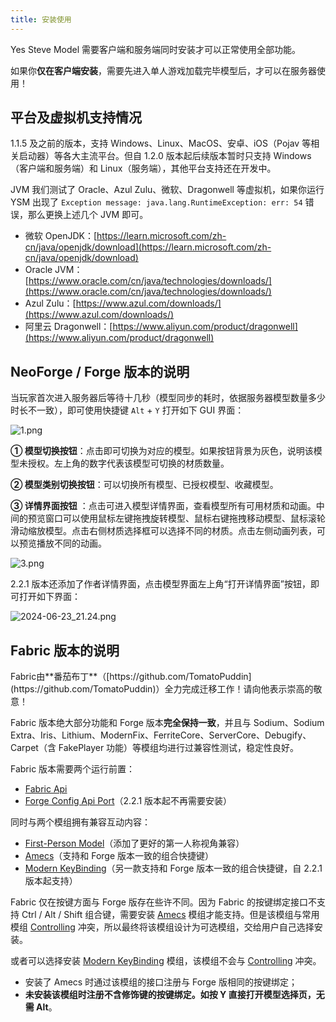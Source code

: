 ```yaml
---
title: 安装使用
---
```



Yes Steve Model 需要客户端和服务端同时安装才可以正常使用全部功能。

如果你**仅在客户端安装**，需要先进入单人游戏加载完毕模型后，才可以在服务器使用！

## 平台及虚拟机支持情况

1.1.5 及之前的版本，支持 Windows、Linux、MacOS、安卓、iOS（Pojav 等相关启动器）等各大主流平台。但自 1.2.0 版本起后续版本暂时只支持
Windows（客户端和服务端）和 Linux（服务端），其他平台支持还在开发中。

JVM 我们测试了 Oracle、Azul Zulu、微软、Dragonwell 等虚拟机，如果你运行 YSM 出现了
`Exception message: java.lang.RuntimeException: err: 54` 错误，那么更换上述几个 JVM 即可。

- 微软 OpenJDK<Badge type="tip" text="推荐" />：[https://learn.microsoft.com/zh-cn/java/openjdk/download](https://learn.microsoft.com/zh-cn/java/openjdk/download)
- Oracle JVM：[https://www.oracle.com/cn/java/technologies/downloads/](https://www.oracle.com/cn/java/technologies/downloads/)
- Azul Zulu：[https://www.azul.com/downloads/](https://www.azul.com/downloads/)
- 阿里云 Dragonwell：[https://www.aliyun.com/product/dragonwell](https://www.aliyun.com/product/dragonwell)

## NeoForge / Forge 版本的说明

当玩家首次进入服务器后等待十几秒（模型同步的耗时，依据服务器模型数量多少时长不一致），即可使用快捷键 `Alt` + `Y` 打开如下
GUI 界面：

![1.png](https://s2.loli.net/2023/06/25/Ya7DMmKToSneN6L.png)

**① 模型切换按钮**：点击即可切换为对应的模型。如果按钮背景为灰色，说明该模型未授权。左上角的数字代表该模型可切换的材质数量。

**② 模型类别切换按钮**：可以切换所有模型、已授权模型、收藏模型。

**③ 详情界面按钮**
：点击可进入模型详情界面，查看模型所有可用材质和动画。中间的预览窗口可以使用鼠标左键拖拽旋转模型、鼠标右键拖拽移动模型、鼠标滚轮滑动缩放模型。点击右侧材质选择框可以选择不同的材质。点击左侧动画列表，可以预览播放不同的动画。

![3.png](https://s2.loli.net/2023/02/11/UxtCNy9wEg1XjSI.png)

2.2.1 版本还添加了作者详情界面，点击模型界面左上角“打开详情界面”按钮，即可打开如下界面：

![2024-06-23_21.24.png](https://s2.loli.net/2024/06/23/5ePDTnrBchwyzq8.png)

## Fabric 版本的说明

<Aside type="tip">
  Fabric由**番茄布丁**（[https://github.com/TomatoPuddin](https://github.com/TomatoPuddin)）全力完成迁移工作！请向他表示崇高的敬意！
</Aside>

Fabric 版本绝大部分功能和 Forge 版本**完全保持一致**，并且与 Sodium、Sodium
Extra、Iris、Lithium、ModernFix、FerriteCore、ServerCore、Debugify、Carpet（含 FakePlayer 功能）等模组均进行过兼容性测试，稳定性良好。

Fabric 版本需要两个运行前置：

- [Fabric Api](https://www.mcmod.cn/class/3124.html)
- [Forge Config Api Port](https://www.mcmod.cn/class/5510.html)（2.2.1 版本起不再需要安装）

同时与两个模组拥有兼容互动内容：

- [First-Person Model](https://www.mcmod.cn/class/4391.html)（添加了更好的第一人称视角兼容）
- [Amecs](https://www.mcmod.cn/class/2003.html)（支持和 Forge 版本一致的组合快捷键）
- [Modern KeyBinding](https://www.curseforge.com/minecraft/mc-mods/modern-keybinding-fabric)（另一款支持和 Forge
  版本一致的组合快捷键，自 2.2.1 版本起支持）

Fabric 仅在按键方面与 Forge 版存在些许不同。因为 Fabric 的按键绑定接口不支持 Ctrl / Alt / Shift
组合键，需要安装 [Amecs](https://www.mcmod.cn/class/2003.html)
模组才能支持。但是该模组与常用模组 [Controlling](https://www.mcmod.cn/class/1191.html) 冲突，所以最终将该模组设计为可选模组，交给用户自己选择安装。

或者可以选择安装 [Modern KeyBinding](https://www.curseforge.com/minecraft/mc-mods/modern-keybinding-fabric)
模组，该模组不会与 [Controlling](https://www.mcmod.cn/class/1191.html) 冲突。

- 安装了 Amecs 时通过该模组的接口注册与 Forge 版相同的按键绑定；
- **未安装该模组时注册不含修饰键的按键绑定。如按 Y 直接打开模型选择页，无需 Alt**。

